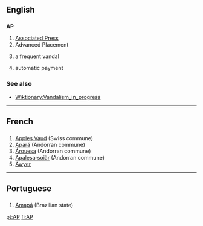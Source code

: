 ==English==

==={{initialism}}===
'''AP'''

#[[Associated Press]]
#Advanced Placement
#{{wjargon}} a frequent vandal
#{{finance}} automatic payment

===See also===
*[[Wiktionary:Vandalism_in_progress]]

----

==French==
==={{Abbreviation}}===
#[[Apples Vaud]] (Swiss commune)
#[[Apará]] (Andorran commune)
#[[Árouesa]] (Andorran commune)
#[[Apalesarsoiär]] (Andorran commune)
#[[Awyer (RS)|Awyer]]

----

==Portuguese==
==={{Abbreviation}}===
#[[Amapá]] (Brazilian state)

[[pt:AP]]
[[fi:AP]]